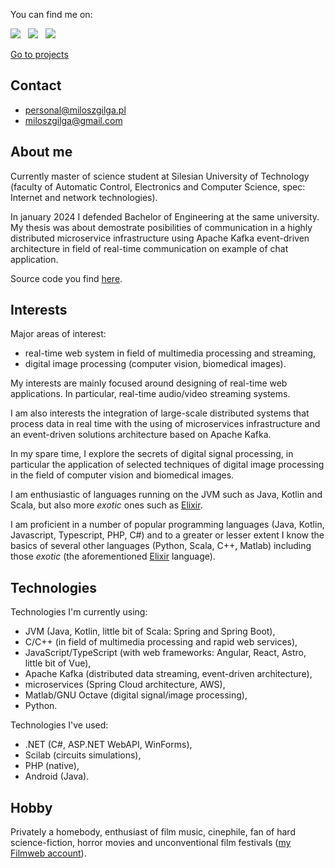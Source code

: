 You can find me on:

[![](https://img.shields.io/badge/github-000000?style=for-the-badge&logo=github)](https://github.com/milosz08) &nbsp;
[![](https://img.shields.io/badge/linkedin-%230077B5.svg?style=for-the-badge&logo=linkedin&logoColor=white)](https://www.linkedin.com/in/miłosz-gilga-477201219/) &nbsp;
[![](https://img.shields.io/badge/-Stackoverflow-FE7A16?style=for-the-badge&logo=stack-overflow&logoColor=white)](https://stackoverflow.com/users/18847390/milosz08) &nbsp;

[Go to projects](/en/projects)

## Contact

- [personal@miloszgilga.pl](mailto:personal@miloszgilga.pl)
- [miloszgilga@gmail.com](mailto:miloszgilga@gmail.com)

## About me

Currently master of science student at Silesian University of Technology (faculty of Automatic Control, Electronics and
Computer Science, spec: Internet and network technologies).

In january 2024 I defended Bachelor of Engineering at the same university. My thesis was about demostrate posibilities
of communication in a highly distributed microservice infrastructure using Apache Kafka event-driven architecture in
field of real-time communication on example of chat application.

Source code you find [here](https://github.com/visphere).

## Interests

Major areas of interest:
- real-time web system in field of multimedia processing and streaming,
- digital image processing (computer vision, biomedical images).

My interests are mainly focused around designing of real-time web applications. In particular, real-time audio/video
streaming systems.

I am also interests the integration of large-scale distributed systems that process data in real time with the using of
microservices infrastructure and an event-driven solutions architecture based on Apache Kafka.

In my spare time, I explore the secrets of digital signal processing, in particular the application of selected techniques of
digital image processing in the field of computer vision and biomedical images.

I am enthusiastic of languages running on the JVM such as Java, Kotlin and Scala, but also more _exotic_ ones such as
[Elixir](https://elixir-lang.org).

I am proficient in a number of popular programming languages (Java, Kotlin, Javascript, Typescript, PHP, C#) and to a
greater or lesser extent I know the basics of several other languages (Python, Scala, C++, Matlab) including those
_exotic_ (the aforementioned [Elixir](https://elixir-lang.org) language).

## Technologies

Technologies I'm currently using:

- JVM (Java, Kotlin, little bit of Scala: Spring and Spring Boot),
- C/C++ (in field of multimedia processing and rapid web services),
- JavaScript/TypeScript (with web frameworks: Angular, React, Astro, little bit of Vue),
- Apache Kafka (distributed data streaming, event-driven architecture),
- microservices (Spring Cloud architecture, AWS),
- Matlab/GNU Octave (digital signal/image processing),
- Python.

Technologies I've used:

- .NET (C#, ASP.NET WebAPI, WinForms),
- Scilab (circuits simulations),
- PHP (native),
- Android (Java).

## Hobby

Privately a homebody, enthusiast of film music, cinephile, fan of hard science-fiction, horror movies and unconventional
film festivals ([my Filmweb account](https://www.filmweb.pl/user/miloszgilga)).
